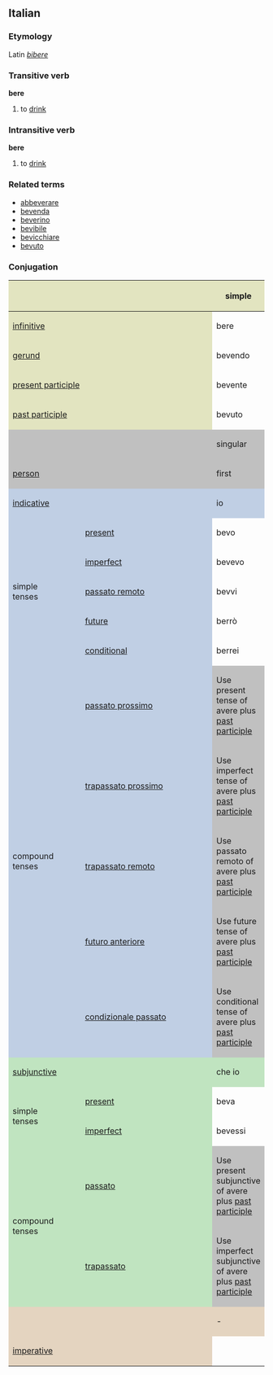==Italian==
===Etymology===
Latin ''[[bibere]]''
===Transitive verb===
'''bere'''

#to [[drink]]

===Intransitive verb===
'''bere'''

#to [[drink]]

===Related terms===
*[[abbeverare]]
*[[bevenda]]
*[[beverino]]
*[[bevibile]]
*[[bevicchiare]]
*[[bevuto]]

===Conjugation===
<center>
{| style="background:#F0F0F0"
|-
! colspan="2" style="background:#e2e4c0" |
! colspan="3" style="background:#e2e4c0" | simple
! colspan="3" style="background:#e2e4c0" | compound

|-
! colspan="2" style="background:#e2e4c0" | [[infinitive]]
| colspan="3" | bere
| colspan="3" | avere bevuto

|-
! colspan="2" style="background:#e2e4c0" | [[gerund]]
| colspan="3" | bevendo
| colspan="3" | avendo bevuto

|-
! colspan="2" style="background:#e2e4c0" | [[present participle]]
| colspan="3" | bevente

|-
! colspan="2" style="background:#e2e4c0" | [[past participle]]
| colspan="3" | bevuto

|-
! colspan="2" style="background:#C0C0C0" |
! colspan="3" style="background:#C0C0C0" | singular
! colspan="3" style="background:#C0C0C0" | plural

|-
! colspan="2" style="background:#C0C0C0" | [[person]]
! style="background:#C0C0C0;width:12.5%" | first
! style="background:#C0C0C0;width:12.5%" | second
! style="background:#C0C0C0;width:12.5%" | third
! style="background:#C0C0C0;width:12.5%" | first
! style="background:#C0C0C0;width:12.5%" | second
! style="background:#C0C0C0;width:12.5%" | third

|-
! style="background:#c0cfe4" colspan="2" | [[indicative]]
! style="background:#c0cfe4" | io
! style="background:#c0cfe4" | tu
! style="background:#c0cfe4" | lui/lei
! style="background:#c0cfe4" | noi
! style="background:#c0cfe4" | voi
! style="background:#c0cfe4" | loro

|-
! rowspan="5" style="background:#c0cfe4" | simple<br>tenses

! style="height:3em;background:#c0cfe4" | [[present]]
| bevo
| bevi
| beve
| beviamo
| bevete
| bevono

|-
! style="height:3em;background:#c0cfe4" | [[imperfect]]
| bevevo
| bevevi
| beveva
| bevevamo
| bevevate
| bevevano

|-
! style="height:3em;background:#c0cfe4" | [[passato remoto]]
| bevvi
| bevesti
| bevve
| bevemmo
| beveste
| bevero (or -ettero)

|-
! style="height:3em;background:#c0cfe4" | [[future]]
| berrò
| berrai
| berrà
| berremo
| berrete
| berranno

|-
! style="height:3em;background:#c0cfe4" | [[conditional]]
| berrei
| berresti
| berrebbe
| berremmo
| berreste
| berrebbero

|-
! rowspan="5" style="background:#c0cfe4" | compound<br>tenses

! style="height:3em;background:#c0cfe4" | [[passato prossimo]]
! colspan="6" style="background:#C0C0C0" | Use present tense of avere plus [[past participle]]

|-
! style="height:3em;background:#c0cfe4" | [[trapassato prossimo]]
! colspan="6" style="background:#C0C0C0" | Use imperfect tense of avere plus [[past participle]]

|-
! style="height:3em;background:#c0cfe4" | [[trapassato remoto]]
! colspan="6" style="background:#C0C0C0" | Use passato remoto of avere plus [[past participle]]

|-
! style="height:3em;background:#c0cfe4" | [[futuro anteriore]]
! colspan="6" style="background:#C0C0C0" | Use future tense of avere plus [[past participle]]

|-
! style="height:3em;background:#c0cfe4" | [[condizionale passato]]
! colspan="6" style="background:#C0C0C0" | Use conditional tense of avere plus [[past participle]]
|-
! style="background:#c0e4c0" colspan="2" | [[subjunctive]]
! style="background:#c0e4c0" | che io
! style="background:#c0e4c0" | che tu
! style="background:#c0e4c0" | che lui/che lei
! style="background:#c0e4c0" | che noi
! style="background:#c0e4c0" | che voi
! style="background:#c0e4c0" | che loro

|-
! rowspan="2" style="background:#c0e4c0" | simple<br>tenses

! style="height:3em;background:#c0e4c0" | [[present]]
| beva
| beva
| beva
| beviamo
| beviate
| bevano

|-
! style="height:3em;background:#c0e4c0" rowspan="1" | [[imperfect]]
| bevessi
| bevessi
| bevesse
| bevessimo
| beveste
| bevessero

|-
! rowspan="2" style="background:#c0e4c0" | compound<br>tenses

! style="height:3em;background:#c0e4c0" | [[passato]]
! colspan="6" style="background:#C0C0C0" | Use present subjunctive of avere plus [[past participle]]

|-
! rowspan="1" style="height:3em;background:#c0e4c0" | [[trapassato]]
! colspan="6" style="background:#C0C0C0" | Use imperfect subjunctive of avere plus [[past participle]]

|-
! style="background:#e4d4c0" colspan="2" | 
! style="background:#e4d4c0" | -
! style="background:#e4d4c0" | tu
! style="background:#e4d4c0" | lui/lei
! style="background:#e4d4c0" | noi
! style="background:#e4d4c0" | voi
! style="background:#e4d4c0" | loro

|-
! colspan="2" style="height:3em;background:#e4d4c0" | [[imperative]]
|
| bevi
| beva
| beviamo
| bevete
| bevano

|}
</center>